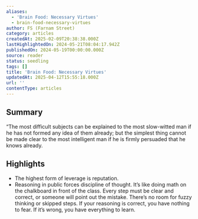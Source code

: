 ```yaml
---
aliases:
  - 'Brain Food: Necessary Virtues'
  - brain-food-necessary-virtues
author: FS (Farnam Street)
category: articles
createdAt: 2025-02-09T20:38:38.000Z
lastHighlightedOn: 2024-05-21T08:04:17.942Z
publishedOn: 2024-05-19T00:00:00.000Z
source: reader
status: seedling
tags: []
title: 'Brain Food: Necessary Virtues'
updatedAt: 2025-04-12T15:55:18.000Z
url: ''
contentType: articles
---
```

## Summary

“The most difficult subjects can be explained to the most slow-witted man if he has not formed any idea of them already; but the simplest thing cannot be made clear to the most intelligent man if he is firmly persuaded that he knows already.

## Highlights

- The highest form of leverage is reputation.
- Reasoning in public forces discipline of thought.
  It’s like doing math on the chalkboard in front of the class. Every step must be clear and correct, or someone will point out the mistake. There’s no room for fuzzy thinking or skipped steps.
  If your reasoning is correct, you have nothing to fear. If it’s wrong, you have everything to learn.
